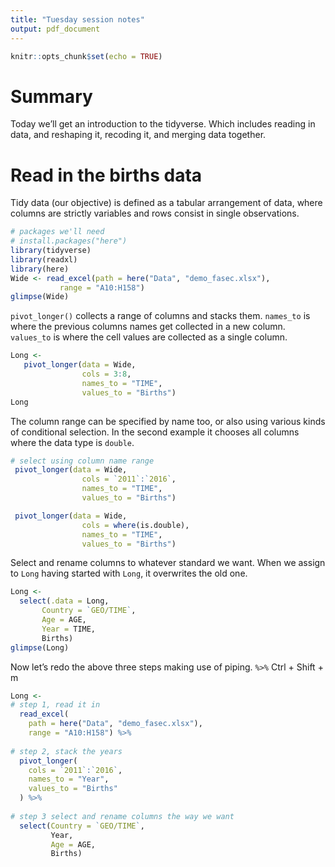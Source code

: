 ```yaml
---
title: "Tuesday session notes"
output: pdf_document
---
```


```r
knitr::opts_chunk$set(echo = TRUE)
```

# Summary

Today we'll get an introduction to the tidyverse. Which includes reading in data, and reshaping it, recoding it, and merging data together. 

# Read in the births data

Tidy data (our objective) is defined as a tabular arrangement of data, where columns are strictly variables and rows consist in single observations.

```r
# packages we'll need
# install.packages("here")
library(tidyverse)
library(readxl)
library(here)
Wide <- read_excel(path = here("Data", "demo_fasec.xlsx"),
           range = "A10:H158")
glimpse(Wide)
```

`pivot_longer()` collects a range of columns and stacks them. `names_to` is where the previous columns names get collected in a new column. `values_to` is where the cell values are collected as a single column.
```r
Long <-
   pivot_longer(data = Wide,
                cols = 3:8,
                names_to = "TIME",
                values_to = "Births")
Long
```

The column range can be specified by name too, or also using various kinds of conditional selection. In the second example it chooses all columns where the data type is `double`.

```r
# select using column name range
 pivot_longer(data = Wide,
                cols = `2011`:`2016`,
                names_to = "TIME",
                values_to = "Births")

 pivot_longer(data = Wide,
                cols = where(is.double),
                names_to = "TIME",
                values_to = "Births")
```

Select and rename columns to whatever standard we want. When we assign to `Long` having started with `Long`, it overwrites the old one.
```r
Long <- 
  select(.data = Long,
       Country = `GEO/TIME`,
       Age = AGE,
       Year = TIME,
       Births)
glimpse(Long)
```

Now let's redo the above three steps making use of piping. `%>%` Ctrl + Shift + m

```r
Long <-
# step 1, read it in
  read_excel(
    path = here("Data", "demo_fasec.xlsx"),
    range = "A10:H158") %>% 
  
# step 2, stack the years
  pivot_longer(
    cols = `2011`:`2016`,
    names_to = "Year",
    values_to = "Births"
  ) %>% 
  
# step 3 select and rename columns the way we want
  select(Country = `GEO/TIME`,
         Year,
         Age = AGE,
         Births)
```










